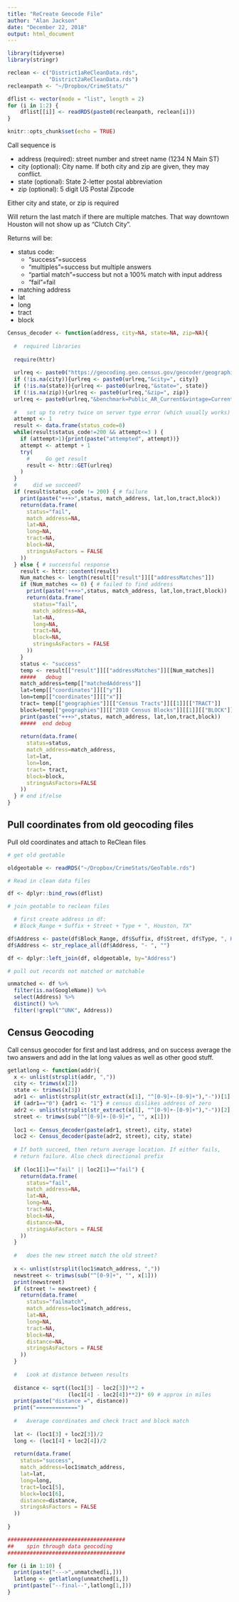 ```yaml
---
title: "ReCreate Geocode File"
author: "Alan Jackson"
date: "December 22, 2018"
output: html_document
---
```


```r

library(tidyverse)
library(stringr)

reclean <- c("District1aReCleanData.rds", 
             "District2aReCleanData.rds")
recleanpath <- "~/Dropbox/CrimeStats/"

dflist <- vector(mode = "list", length = 2)
for (i in 1:2) {
    dflist[[i]] <- readRDS(paste0(recleanpath, reclean[i]))
}

knitr::opts_chunk$set(echo = TRUE)
```
Call sequence is

* address (required): street number and street name (1234 N Main ST)
* city (optional): City name. If both city and zip are given, they may conflict.
* state (optional): State 2-letter postal abbreviation
* zip (optional): 5 digit US Postal Zipcode

Either city and state, or zip is required

Will return the last match if there are multiple matches. That way downtown Houston will not show up as "Clutch City".

Returns will be:

* status code: 
  + "success"=success 
  + "multiples"=success but multiple answers
  + "partial match"=success but not a 100% match with input address 
  + "fail"=fail
* matching address
* lat
* long
* tract
* block

```r
Census_decoder <- function(address, city=NA, state=NA, zip=NA){
 
  #  required libraries 
  
  require(httr)
  
  urlreq <- paste0("https://geocoding.geo.census.gov/geocoder/geographies/address?street=",gsub(" ", "+",address))
  if (!is.na(city)){urlreq <- paste0(urlreq,"&city=", city)}
  if (!is.na(state)){urlreq <- paste0(urlreq,"&state=", state)}
  if (!is.na(zip)){urlreq <- paste0(urlreq,"&zip=", zip)}
  urlreq <- paste0(urlreq,"&benchmark=Public_AR_Current&vintage=Current_Current&format=json")
  
  #   set up to retry twice on server type error (which usually works)
  attempt <- 1
  result <- data.frame(status_code=0)
  while(result$status_code!=200 && attempt<=3 ) {
    if (attempt>1){print(paste("attempted", attempt))}
    attempt <- attempt + 1
    try(
      #     Go get result
      result <- httr::GET(urlreq)
    )
  }
  #     did we succeed?
  if (result$status_code != 200) { # failure
    print(paste("+++>",status, match_address, lat,lon,tract,block))
    return(data.frame(
      status="fail",
      match_address=NA,
      lat=NA,
      long=NA,
      tract=NA,
      block=NA,
      stringsAsFactors = FALSE
    ))
  } else { # successful response
    result <- httr::content(result)
    Num_matches <- length(result[["result"]][["addressMatches"]])
    if (Num_matches <= 0) { # failed to find address
      print(paste("+++>",status, match_address, lat,lon,tract,block))
      return(data.frame(
        status="fail",
        match_address=NA,
        lat=NA,
        long=NA,
        tract=NA,
        block=NA,
        stringsAsFactors = FALSE
      ))
    }
    status <- "success"
    temp <- result[["result"]][["addressMatches"]][[Num_matches]]
    #####   debug
    match_address=temp[["matchedAddress"]] 
    lat=temp[["coordinates"]][["y"]]
    lon=temp[["coordinates"]][["x"]]
    tract= temp[["geographies"]][["Census Tracts"]][[1]][["TRACT"]]
    block=temp[["geographies"]][["2010 Census Blocks"]][[1]][["BLOCK"]]
    print(paste("+++>",status, match_address, lat,lon,tract,block))
    #####  end debug
    
    return(data.frame(
      status=status,
      match_address=match_address,
      lat=lat,
      lon=lon,
      tract= tract,
      block=block,
      stringsAsFactors=FALSE
    ))
  } # end if/else
}
```

## Pull coordinates from old geocoding files

Pull old coordinates and attach to ReClean files


```r

# get old geotable

oldgeotable <- readRDS("~/Dropbox/CrimeStats/GeoTable.rds")

# Read in clean data files

df <- dplyr::bind_rows(dflist)

# join geotable to reclean files

  # first create address in df: 
  # Block_Range + Suffix + Street + Type + ", Houston, TX"

df$Address <- paste(df$Block_Range, df$Suffix, df$Street, df$Type, ", Houston, TX")
df$Address <- str_replace_all(df$Address, "- ", "")

df <- dplyr::left_join(df, oldgeotable, by="Address")

# pull out records not matched or matchable

unmatched <- df %>%
  filter(is.na(GoogleName)) %>%
  select(Address) %>%
  distinct() %>%
  filter(!grepl("^UNK", Address))

```

##  Census Geocoding

Call census geocoder for first and last address, and on success
average the two answers and add in the lat long values as well as other good stuff.

```r

getlatlong <- function(addr){
  x <- unlist(strsplit(addr, ","))
  city <- trimws(x[2])
  state <- trimws(x[3])
  adr1 <- unlist(strsplit(str_extract(x[1], "^[0-9]+-[0-9]+"),"-"))[1]
  if (adr1=="0") {adr1 <- "1"} # census dislikes address of zero
  adr2 <- unlist(strsplit(str_extract(x[1], "^[0-9]+-[0-9]+"),"-"))[2]
  street <- trimws(sub("^[0-9]+-[0-9]+", "", x[1]))
  
  loc1 <- Census_decoder(paste(adr1, street), city, state)
  loc2 <- Census_decoder(paste(adr2, street), city, state)
  
  # If both succeed, then return average location. If either fails,
  # return failure. Also check directional prefix
  
  if (loc1[1]=="fail" || loc2[1]=="fail") {
    return(data.frame(
      status="fail",
      match_address=NA,
      lat=NA,
      long=NA,
      tract=NA,
      block=NA,
      distance=NA,
      stringsAsFactors = FALSE
    ))
  }
  
  #   does the new street match the old street?
  
  x <- unlist(strsplit(loc1$match_address, ","))
  newstreet <- trimws(sub("^[0-9]+", "", x[1]))
  print(newstreet)
  if (street != newstreet) {
    return(data.frame(
      status="failmatch",
      match_address=loc1$match_address,
      lat=NA,
      long=NA,
      tract=NA,
      block=NA,
      distance=NA,
      stringsAsFactors = FALSE
    ))
  }
  
  #   Look at distance between results
  
  distance <- sqrt((loc1[3] - loc2[3])**2 + 
                   (loc1[4] - loc2[4])**2)* 69 # approx in miles
  print(paste("distance =", distance))
  print("=============")
  
  #   Average coordinates and check tract and block match
  
  lat <- (loc1[3] + loc2[3])/2
  long <- (loc1[4] + loc2[4])/2
  
  return(data.frame(
    status="success",
    match_address=loc1$match_address,
    lat=lat,
    long=long,
    tract=loc1[5],
    block=loc1[6],
    distance=distance,
    stringsAsFactors = FALSE
  ))
  
}

#####################################
##    spin through data geocoding
#####################################

for (i in 1:10) {
  print(paste("--->",unmatched[i,]))
  latlong <- getlatlong(unmatched[i,])
  print(paste("--final--",latlong[1,]))
}

```

